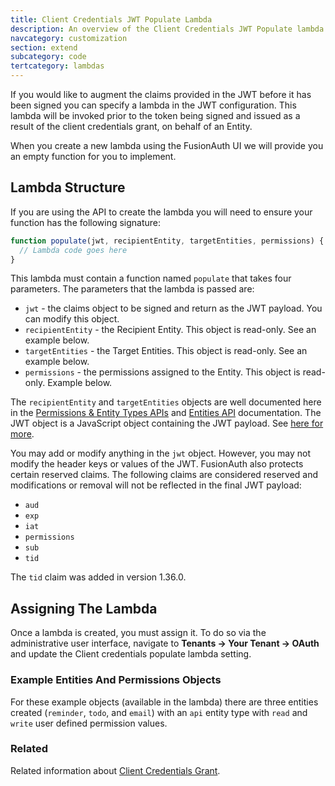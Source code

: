 ```yaml
---
title: Client Credentials JWT Populate Lambda
description: An overview of the Client Credentials JWT Populate lambda.
navcategory: customization
section: extend
subcategory: code
tertcategory: lambdas
---
```


If you would like to augment the claims provided in the JWT before it has been signed you can specify a lambda in the JWT configuration. This lambda will be invoked prior to the token being signed and issued as a result of the client credentials grant, on behalf of an Entity.

When you create a new lambda using the FusionAuth UI we will provide you an empty function for you to implement.

## Lambda Structure

If you are using the API to create the lambda you will need to ensure your function has the following signature:

```javascript
function populate(jwt, recipientEntity, targetEntities, permissions) {
  // Lambda code goes here
}
```

This lambda must contain a function named `populate` that takes four parameters. The parameters that the lambda is passed are:

* `jwt` - the claims object to be signed and return as the JWT payload. You can modify this object.
* `recipientEntity` - the Recipient Entity. This object is read-only. See an example below.
* `targetEntities` - the Target Entities. This object is read-only. See an example below.
* `permissions` - the permissions assigned to the Entity. This object is read-only. Example below.

The `recipientEntity` and `targetEntities` objects are well documented here in the [Permissions & Entity Types APIs](/docs/apis/entities/entity-types) and [Entities API](/docs/apis/entities/entities) documentation. The JWT object is a JavaScript object containing the JWT payload. See [here for more](/docs/lifecycle/authenticate-users/oauth/tokens).

You may add or modify anything in the `jwt` object. However, you may not modify the header keys or values of the JWT. FusionAuth also protects certain reserved claims. The following claims are considered reserved and modifications or removal will not be reflected in the final JWT payload:

- `aud`
- `exp`
- `iat`
- `permissions`
- `sub`
- `tid`

The `tid` claim was added in version 1.36.0.

## Assigning The Lambda

Once a lambda is created, you must assign it. To do so via the administrative user interface, navigate to <strong>Tenants -> Your Tenant -> OAuth</strong> and update the <InlineField>Client credentials populate lambda</InlineField> setting.

### Example Entities And Permissions Objects

For these example objects (available in the lambda) there are three entities created (`reminder`, `todo`, and `email`) with an `api` entity type with `read` and `write` user defined permission values.

<JSON title="Example JSON for recipientEntity object." src="lambdas/recipientEntity.json" />

<JSON title="Example JSON for targetEntities object." src="lambdas/targetEntities.json" />

<JSON title="Example JSON for permissions object." src="lambdas/entityPermissions.json" />

### Related

Related information about [Client Credentials Grant](/docs/lifecycle/authenticate-users/oauth/#example-client-credentials-grant).
